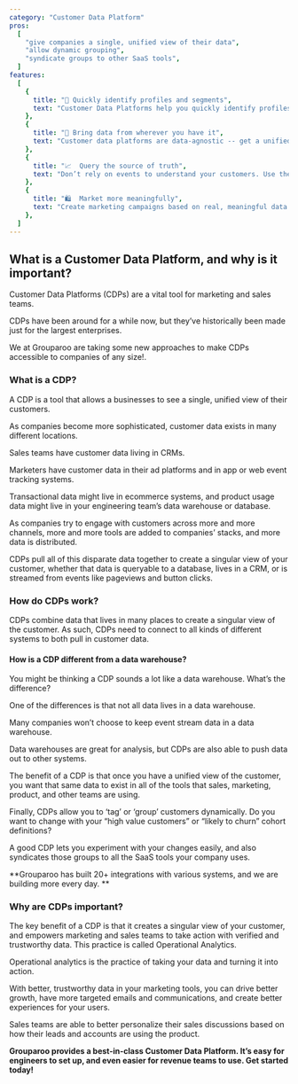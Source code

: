 ```yaml
---
category: "Customer Data Platform"
pros:
  [
    "give companies a single, unified view of their data",
    "allow dynamic grouping",
    "syndicate groups to other SaaS tools",
  ]
features:
  [
    {
      title: "🔎 Quickly identify profiles and segments",
      text: "Customer Data Platforms help you quickly identify profiles and groups that you can export to your destinations.",
    },
    {
      title: "🔀 Bring data from wherever you have it",
      text: "Customer data platforms are data-agnostic -- get a unified view of your data from behavior, to transactions, to profiles.",
    },
    {
      title: "📈  Query the source of truth",
      text: "Don’t rely on events to understand your customers. Use the data from your product database or data warehouse.",
    },
    {
      title: "🛍  Market more meaningfully",
      text: "Create marketing campaigns based on real, meaningful data.",
    },
  ]
---
```


## What is a Customer Data Platform, and why is it important?

Customer Data Platforms (CDPs) are a vital tool for marketing and sales teams.

CDPs have been around for a while now, but they’ve historically been made just for the largest enterprises.

We at Grouparoo are taking some new approaches to make CDPs accessible to companies of any size!.

### What is a CDP?

A CDP is a tool that allows a businesses to see a single, unified view of their customers.

As companies become more sophisticated, customer data exists in many different locations.

Sales teams have customer data living in CRMs.

Marketers have customer data in their ad platforms and in app or web event tracking systems.

Transactional data might live in ecommerce systems, and product usage data might live in your engineering team’s data warehouse or database.

As companies try to engage with customers across more and more channels, more and more tools are added to companies’ stacks, and more data is distributed.

<SectionDivider
  imagePath="/images/home/hero-diagram.svg"
  heading="Customer Data Platforms keep your data in one safe place."
  width="600"
  height="255"
  content="You already have the data you need, Customer Data Platforms allow you to get a more cohesive view of who your customers are."
  imageLeft="true"
/>

CDPs pull all of this disparate data together to create a singular view of your customer, whether that data is queryable to a database, lives in a CRM, or is streamed from events like pageviews and button clicks.

### How do CDPs work?

CDPs combine data that lives in many places to create a singular view of the customer. As such, CDPs need to connect to all kinds of different systems to both pull in customer data.

#### How is a CDP different from a data warehouse?

You might be thinking a CDP sounds a lot like a data warehouse. What’s the difference?

One of the differences is that not all data lives in a data warehouse.

Many companies won’t choose to keep event stream data in a data warehouse.

Data warehouses are great for analysis, but CDPs are also able to push data out to other systems.

The benefit of a CDP is that once you have a unified view of the customer, you want that same data to exist in all of the tools that sales, marketing, product, and other teams are using.

Finally, CDPs allow you to ‘tag’ or ‘group’ customers dynamically. Do you want to change with your “high value customers” or “likely to churn” cohort definitions?

A good CDP lets you experiment with your changes easily, and also syndicates those groups to all the SaaS tools your company uses.

<SectionDivider
  imagePath="/images/home/solutions/categories/reverse-etl.svg"
  heading="Customer Data Platforms allow you to sync data across destinations"
  width="600"
  height="394"
  content="Teams can perform deeper Operational Analytics and drive higher outcomes with trustworthy data at their fingertips."
  imageLeft="true"
/>

**Grouparoo has built 20+ integrations with various systems, and we are building more every day. **

### Why are CDPs important?

The key benefit of a CDP is that it creates a singular view of your customer, and empowers marketing and sales teams to take action with verified and trustworthy data. This practice is called Operational Analytics.

Operational analytics is the practice of taking your data and turning it into action.

With better, trustworthy data in your marketing tools, you can drive better growth, have more targeted emails and communications, and create better experiences for your users.

Sales teams are able to better personalize their sales discussions based on how their leads and accounts are using the product.

**Grouparoo provides a best-in-class Customer Data Platform. It’s easy for engineers to set up, and even easier for revenue teams to use. Get started today!**
